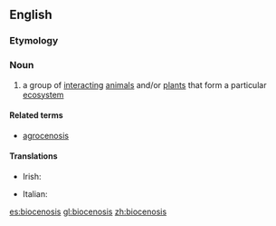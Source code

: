 ==English==

===Etymology===
{{rfe}}

===Noun===
{{en-noun|biocenoses}}

# {{biology}} a group of [[interacting]] [[animal]]s and/or [[plant]]s that form a particular [[ecosystem]]

====Related terms====
* [[agrocenosis]]

====Translations====
{{trans-top|biocenosis}}
* Irish: {{t|ga|bithchéanóis|f}}
{{trans-mid}}
* Italian: {{t+|it|biocenosi|f}}
{{trans-bottom}}

[[es:biocenosis]]
[[gl:biocenosis]]
[[zh:biocenosis]]